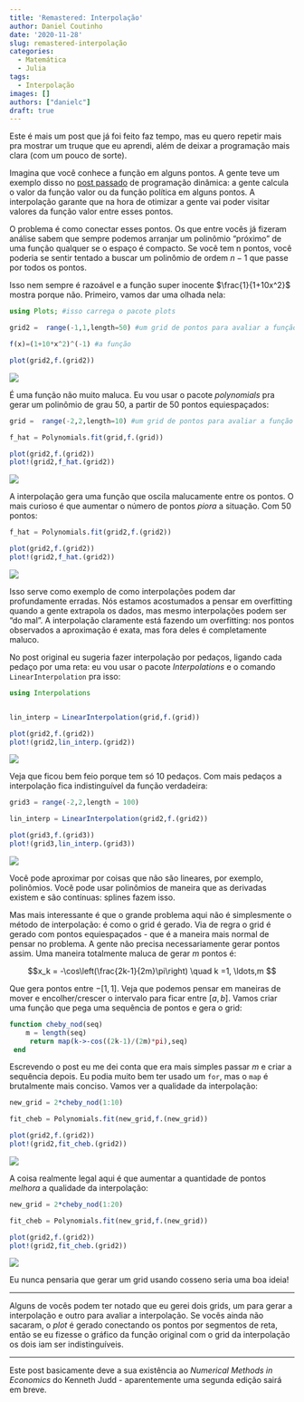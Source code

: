 ```yaml
---
title: 'Remastered: Interpolação'
author: Daniel Coutinho
date: '2020-11-28'
slug: remastered-interpolação
categories:
  - Matemática
  - Julia
tags:
  - Interpolação
images: []
authors: ["danielc"]
draft: true
---
```


Este é mais um post que já foi feito faz tempo, mas eu quero repetir mais pra mostrar um truque que eu aprendi, além de deixar a programação mais clara (com um pouco de sorte).

Imagina que você conhece a função em alguns pontos. A gente teve um exemplo disso no [post passado](/2020/11/05/remastered-programação-dinâmica/) de programação dinâmica: a gente calcula o valor da função valor ou da função política em alguns pontos. A interpolação garante que na hora de otimizar a gente vai poder visitar valores da função valor entre esses pontos. 

O problema é como conectar esses pontos. Os que entre vocês já fizeram análise sabem que sempre podemos arranjar um polinômio "próximo" de uma função qualquer se o espaço é compacto. Se você tem n pontos, você poderia se sentir tentado a buscar um polinômio de ordem $n-1$ que passe por todos os pontos. 

Isso nem sempre é razoável e a função super inocente $\frac{1}{1+10x^2}$ mostra porque não. Primeiro, vamos dar uma olhada nela:

```julia

using Plots; #isso carrega o pacote plots

grid2 =  range(-1,1,length=50) #um grid de pontos para avaliar a função

f(x)=(1+10*x^2)^(-1) #a função

plot(grid2,f.(grid2))
```

![](/post/2020-11-30-remastered-interpolacao/fig1.png)

É uma função não muito maluca. Eu vou usar o pacote _polynomials_ pra gerar um polinômio de grau 50, a partir de 50 pontos equiespaçados:

```julia

grid =  range(-2,2,length=10) #um grid de pontos para avaliar a função

f_hat = Polynomials.fit(grid,f.(grid))

plot(grid2,f.(grid2))
plot!(grid2,f_hat.(grid2))
```

![](/post/2020-11-30-remastered-interpolacao/fig2.png)

A interpolação gera uma função que oscila malucamente entre os pontos. O mais curioso é que aumentar o número de pontos _piora_ a situação. Com 50 pontos:

```julia

f_hat = Polynomials.fit(grid2,f.(grid2))

plot(grid2,f.(grid2))
plot!(grid2,f_hat.(grid2))
```

![](/post/2020-11-30-remastered-interpolacao/fig3.png)

Isso serve como exemplo de como interpolações podem dar profundamente erradas. Nós estamos acostumados a pensar em overfitting quando a gente extrapola os dados, mas mesmo interpolações podem ser "do mal". A interpolação claramente está fazendo um overfitting: nos pontos observados a aproximação é exata, mas fora deles é completamente maluco.  

No post original eu sugeria fazer interpolação por pedaços, ligando cada pedaço por uma reta: eu vou usar o pacote _Interpolations_ e o comando `LinearInterpolation` pra isso:

```julia
using Interpolations


lin_interp = LinearInterpolation(grid,f.(grid))

plot(grid2,f.(grid2))
plot!(grid2,lin_interp.(grid2))
```

![](/post/2020-11-30-remastered-interpolacao/fig4.png)

Veja que ficou bem feio porque tem só 10 pedaços. Com mais pedaços a interpolação fica indistinguível da função verdadeira:

```julia

grid3 = range(-2,2,length = 100)

lin_interp = LinearInterpolation(grid2,f.(grid2))

plot(grid3,f.(grid3))
plot!(grid3,lin_interp.(grid3))
```

![](/post/2020-11-30-remastered-interpolacao/fig5.png)

Você pode aproximar por coisas que não são lineares, por exemplo, polinômios. Você pode usar polinômios de maneira que as derivadas existem e são contínuas: splines fazem isso. 

Mas mais interessante é que o grande problema aqui não é simplesmente o método de interpolação: é como o grid é gerado. Via de regra o grid é gerado com pontos equiespaçados - que é a maneira mais normal de pensar no problema. A gente não precisa necessariamente gerar pontos assim. Uma maneira totalmente maluca de gerar $m$ pontos é:

$$x_k = -\cos\left(\frac{2k-1}{2m}\pi\right) \quad k =1, \ldots,m $$

Que gera pontos entre $-[1,1]$. Veja que podemos pensar em maneiras de mover e encolher/crescer o intervalo para ficar entre $[a,b]$. Vamos criar uma função que pega uma sequência de pontos e gera o grid:

```julia

function cheby_nod(seq)
    m = length(seq)
     return map(k->-cos((2k-1)/(2m)*pi),seq)
 end
```

Escrevendo o post eu me dei conta que era mais simples passar $m$ e criar a sequência depois. Eu podia muito bem ter usado um `for`, mas o `map` é brutalmente mais conciso. Vamos ver a qualidade da interpolação:

```julia

new_grid = 2*cheby_nod(1:10)

fit_cheb = Polynomials.fit(new_grid,f.(new_grid))

plot(grid2,f.(grid2))
plot!(grid2,fit_cheb.(grid2))
```

![](/post/2020-11-30-remastered-interpolacao/fig6.png)

A coisa realmente legal aqui é que aumentar a quantidade de pontos _melhora_ a qualidade da interpolação:

```julia

new_grid = 2*cheby_nod(1:20)

fit_cheb = Polynomials.fit(new_grid,f.(new_grid))

plot(grid2,f.(grid2))
plot!(grid2,fit_cheb.(grid2))
```

![](/post/2020-11-30-remastered-interpolacao/fig7.png)

Eu nunca pensaria que gerar um grid usando cosseno seria uma boa ideia!

---

Alguns de vocês podem ter notado que eu gerei dois grids, um para gerar a interpolação e outro para avaliar a interpolação. Se vocês ainda não sacaram, o _plot_ é gerado conectando os pontos por segmentos de reta, então se eu fizesse o gráfico da função original com o grid da interpolação os dois iam ser indistinguíveis. 

---

Este post basicamente deve a sua existência ao _Numerical Methods in Economics_ do Kenneth Judd - aparentemente uma segunda edição sairá em breve. 
